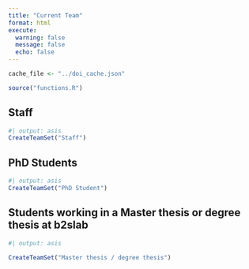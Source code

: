 ```yaml
---
title: "Current Team"
format: html
execute: 
  warning: false
  message: false
  echo: false
---
```


```r
cache_file <- "../doi_cache.json"

source("functions.R")
```

## Staff

```r
#| output: asis
CreateTeamSet("Staff")
```

## PhD Students

```r
#| output: asis
CreateTeamSet("PhD Student")
```

## Students working in a Master thesis or degree thesis at b2slab

```r
#| output: asis

CreateTeamSet("Master thesis / degree thesis")
```
